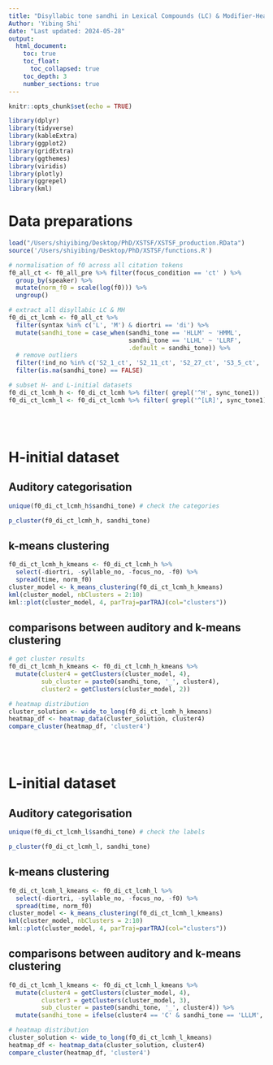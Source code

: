 ```yaml
---
title: "Disyllabic tone sandhi in Lexical Compounds (LC) & Modifier-Head Phrases (MH) in Xiangshan"
Author: 'Yibing Shi'
date: "Last updated: 2024-05-28"
output: 
  html_document:
    toc: true
    toc_float:
      toc_collapsed: true
    toc_depth: 3
    number_sections: true
---
```


```r
knitr::opts_chunk$set(echo = TRUE)

library(dplyr)
library(tidyverse)
library(kableExtra) 
library(ggplot2)
library(gridExtra) 
library(ggthemes)
library(viridis)
library(plotly)
library(ggrepel)
library(kml)
```

# Data preparations  
```r
load("/Users/shiyibing/Desktop/PhD/XSTSF/XSTSF_production.RData")
source('/Users/shiyibing/Desktop/PhD/XSTSF/functions.R')
```

```r
# normalisation of f0 across all citation tokens
f0_all_ct <- f0_all_pre %>% filter(focus_condition == 'ct' ) %>% 
  group_by(speaker) %>% 
  mutate(norm_f0 = scale(log(f0))) %>% 
  ungroup()

# extract all disyllabic LC & MH
f0_di_ct_lcmh <- f0_all_ct %>% 
  filter(syntax %in% c('L', 'M') & diortri == 'di') %>% 
  mutate(sandhi_tone = case_when(sandhi_tone == 'HLLM' ~ 'HMML',
                                 sandhi_tone == 'LLHL' ~ 'LLRF', 
                                 .default = sandhi_tone)) %>% 
  # remove outliers
  filter(!ind_no %in% c('S2_1_ct', 'S2_11_ct', 'S2_27_ct', 'S3_5_ct', 'S3_19_ct', 'S5_27_ct')) %>% 
  filter(is.na(sandhi_tone) == FALSE) 

# subset H- and L-initial datasets
f0_di_ct_lcmh_h <- f0_di_ct_lcmh %>% filter( grepl('^H', sync_tone1))
f0_di_ct_lcmh_l <- f0_di_ct_lcmh %>% filter( grepl('^[LR]', sync_tone1)) 
```

<br>
<br>

# H-initial dataset

## Auditory categorisation  

```r
unique(f0_di_ct_lcmh_h$sandhi_tone) # check the categories

p_cluster(f0_di_ct_lcmh_h, sandhi_tone)
```

## k-means clustering
```r
f0_di_ct_lcmh_h_kmeans <- f0_di_ct_lcmh_h %>% 
  select(-diortri, -syllable_no, -focus_no, -f0) %>% 
  spread(time, norm_f0)
cluster_model <- k_means_clustering(f0_di_ct_lcmh_h_kmeans)
kml(cluster_model, nbClusters = 2:10) 
kml::plot(cluster_model, 4, parTraj=parTRAJ(col="clusters"))
```



## comparisons  between auditory and k-means clustering
```r
# get cluster results
f0_di_ct_lcmh_h_kmeans <- f0_di_ct_lcmh_h_kmeans %>% 
  mutate(cluster4 = getClusters(cluster_model, 4),
         sub_cluster = paste0(sandhi_tone, '_', cluster4),
         cluster2 = getClusters(cluster_model, 2))

# heatmap distribution
cluster_solution <- wide_to_long(f0_di_ct_lcmh_h_kmeans) 
heatmap_df <- heatmap_data(cluster_solution, cluster4)
compare_cluster(heatmap_df, 'cluster4')
```

<br>
<br>

# L-initial dataset

## Auditory categorisation 

```r
unique(f0_di_ct_lcmh_l$sandhi_tone) # check the labels

p_cluster(f0_di_ct_lcmh_l, sandhi_tone)
```

## k-means clustering 
```r
f0_di_ct_lcmh_l_kmeans <- f0_di_ct_lcmh_l %>% 
  select(-diortri, -syllable_no, -focus_no, -f0) %>% 
  spread(time, norm_f0)
cluster_model <- k_means_clustering(f0_di_ct_lcmh_l_kmeans)
kml(cluster_model, nbClusters = 2:10) 
kml::plot(cluster_model, 4, parTraj=parTRAJ(col="clusters"))
```



## comparisons  between auditory and k-means clustering
```r
f0_di_ct_lcmh_l_kmeans <- f0_di_ct_lcmh_l_kmeans %>% 
  mutate(cluster4 = getClusters(cluster_model, 4),
         cluster3 = getClusters(cluster_model, 3),
         sub_cluster = paste0(sandhi_tone, '_', cluster4)) %>% 
  mutate(sandhi_tone = ifelse(cluster4 == 'C' & sandhi_tone == 'LLLM', 'LLRF', sandhi_tone))

# heatmap distribution
cluster_solution <- wide_to_long(f0_di_ct_lcmh_l_kmeans) 
heatmap_df <- heatmap_data(cluster_solution, cluster4)
compare_cluster(heatmap_df, 'cluster4')
```



